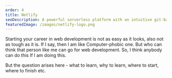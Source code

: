```yaml
---
order: 4
title: Netlify
seoDescription: A powerful serverless platform with an intuitive git-based workflow. Automated deployments, shareable previews, and much more. Get started for free
featuredImage: /images/netlify-logo.png
---
```


Starting your career in web development is not as easy as it looks, also not as tough as it is. If I say, then I am like Computer-phobic one. But who can think that person like me can go for web development. So, I think anybody can do this If I am doing this.

But the question arises here - what to learn, why to learn, where to start, where to finish etc.